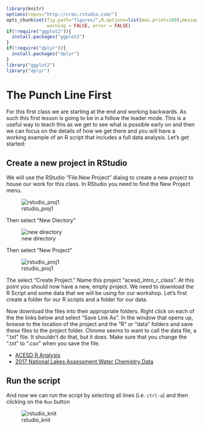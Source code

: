 ```r
library(knitr)
options(repos="http://cran.rstudio.com/")
opts_chunk$set(fig.path="figures/",R.options=list(max.print=100),message = FALSE,
               warning = FALSE, error = FALSE)
if(!require("ggplot2")){
  install.packages("ggplot2")
}
if(!require("dplyr")){
  install.packages("dplyr")
}
library("ggplot2")
library("dplyr")
```

# The Punch Line First

For this first class we are starting at the end and working backwards.  As such this first lesson is going to be in a follow the leader mode.  This is a useful way to teach this as we get to see what is possible early on and then we can focus on the details of how we get there and you will have a working example of an R script that includes a full data analysis.  Let's get started:

## Create a new project in RStudio

We will use the RStudio "File:New Project" dialog to create a new project to house our work for this class.  In RStudio you need to find the New Project menu.

![rstudio_proj1](figures/rstudio_proj1.png)

Then select "New Diectory"

![new directory](figures/rstudio_project_new.jpg)


Then select "New Project"

![rstudio_proj1](figures/rstudio_project_new2.jpg)

The select "Create Project."  Name this project "acesd_intro_r_class". At this point you should now have a new, empty project.  We need to download the R Script and some data that we will be using for our workshop. Let's first create a folder for our R scripts and a folder for our data.  


Now download the files into their appropriate folders.  Right click on each of the the links below and select "Save Link As".  In the window that opens up, browse to the location of the project and the "R" or "data" folders and save these files to the project folder.  Chrome seems to want to call the data file, a ".txt" file.  It shouldn't do that, but it does.  Make sure that you change the ".txt" to ".csv" when you save the file. 

- [ACESD R Analysis](https://raw.githubusercontent.com/jhollist/acesd_intro_r/master/lessons/acesd_analysis.R)
- [2017 National Lakes Assessment Water Chemistry Data](https://www.epa.gov/sites/default/files/2021-04/nla_2017_water_chemistry_chla-data.csv)


## Run the script 

And now we can run the script by selecting all lines (i.e. `ctrl-a`) and then clicking on the `Run` button

![rstudio_knit](figures/rstudio_run.jpg)
